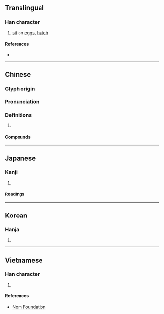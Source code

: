 {{also|孚}}
{{character info/new}}
==Translingual==

===Han character===
{{Han char|rn=39|rad=子|as=11|sn=14|four=72747|canj=HHSLD|ids=⿰卵孚}}

# [[sit]] on [[egg]]s, [[hatch]]

====References====
* {{Han ref|kx=0280.210|dkj=07021|dj=0549.200|hdz=21018.170|uh=5B75|ud=23413|bh=B9E5|bd=47589}}

----

==Chinese==
{{zh-forms|alt=孚-second round simplified}}

===Glyph origin===
{{Han etym}}

===Pronunciation===
{{zh-pron
|m=fū
|c=fu1
|h=pfs=phu
|mn=ml:hu/pū
|mn_note=hu - literary; pū - vernacular (俗)
|mc=y
|oc=y
|cat=
}}

===Definitions===
{{zh-hanzi}}

# {{rfdef|zh}}

====Compounds====
{{zh-der|孵育|孵化期|孵卵機|孵化}}

----

==Japanese==

===Kanji===
{{ja-kanji|grade=|rs=子11}}

# {{defn|lang=ja|sort=子11}}

====Readings====
{{ja-readings
|on=ふ
|kun=かえ-る, かえ-す
}}

----

==Korean==

===Hanja===
{{ko-hanja|hangeul=부|rv=bu|mr=pu}}

# {{defn|lang=ko|sort=子11}}

----

==Vietnamese==

===Han character===
{{vi-readings|rs=子11|hanviet=[[lộn]], [[phu]]}}

# {{defn|lang=vi|sort=子11}}

====References====
* [http://nomfoundation.org/common/nom_details.php?codepoint=5b75 Nom Foundation]